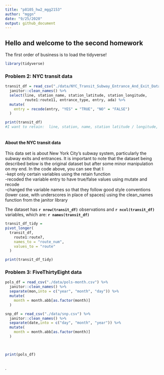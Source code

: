 ```yaml
---
title: "p8105_hw2_mgg2153"
author: "mggn"
date: "9/25/2020"
output: github_document
---
```


## Hello and welcome to the second homework

The first order of business is to load the tidyverse!
```r
library(tidyverse)
```


### Problem 2: NYC transit data

```r
transit_df = read_csv("./data/NYC_Transit_Subway_Entrance_And_Exit_Data.csv") %>%
  janitor::clean_names() %>%
  select(line, station_name, station_latitude, station_longitude, 
         route1:route11, entrance_type, entry, ada) %>%
  mutate(
    entry = recode(entry, "YES" = "TRUE", "NO" = "FALSE")
  )

print(transit_df)
#I want to retain:  line, station, name, station latitude / longitude, routes served, entry, vending, entrance type, and ADA compliance
  
```

#### About the NYC transit data

This data set is about New York City's subway system, particularly the subway 
exits and entrances. It is important to note that the dataset being described 
below is the original dataset but after some minor manipulation on my end. In the
code above, you can see that I:  
  -kept only certain variables using the retain function  
  -recoded the variable entry to have true/false values using mutate and recode  
  -changed the variable names so that they follow good style conventions (lower
  case, with underscores in place of spaces) using the clean_names function from
  the janitor library  

The dataset has **`r nrow(transit_df)`** observations and **`r ncol(transit_df)`** variables, 
which are: **`r names(transit_df)`**  




```r

transit_df_tidy =
pivot_longer(
  transit_df,
    route1:route7,
    names_to = "route_num",
    values_to = "route"
  )

print(transit_df_tidy)
```


### Problem 3: FiveThirtyEight data

```r

pols_df = read_csv("./data/pols-month.csv") %>%
  janitor::clean_names() %>%
  separate(mon,into = c("year", "month", "day")) %>%
  mutate(
    month = month.abb[as.factor(month)]
  ) 

snp_df = read_csv("./data/snp.csv") %>%
  janitor::clean_names() %>%
  separate(date,into = c("day", "month", "year")) %>%
  mutate(
    month = month.abb[as.factor(month)]
  ) 
  
    

print(pols_df)
  
```
.
